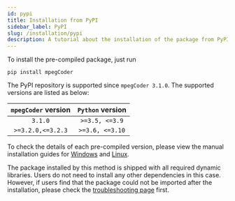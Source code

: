 ```yaml
---
id: pypi
title: Installation from PyPI
sidebar_label: PyPI
slug: /installation/pypi
description: A tutorial about the installation of the package from PyPI.
---
```


To install the pre-compiled package, just run

```shell
pip install mpegCoder
```

The PyPI repository is supported since `mpegCoder 3.1.0`. The supported versions are listed as below:

|  `mpegCoder` version  |  `Python` version  |
| :-------------------: | :----------------: |
| `3.1.0`               | `>=3.5, <=3.9`     |
| `>=3.2.0,<=3.2.3`     | `>=3.6, <=3.10`    |

To check the details of each pre-compiled version, please view the manual installation guides for [Windows](./windows) and [Linux](./linux).

The package installed by this method is shipped with all required dynamic libraries. Users do not need to install any other dependencies in this case. However, if users find that the package could not be imported after the installation, please check the [troubleshooting page](../troubleshooting/installation) first.
